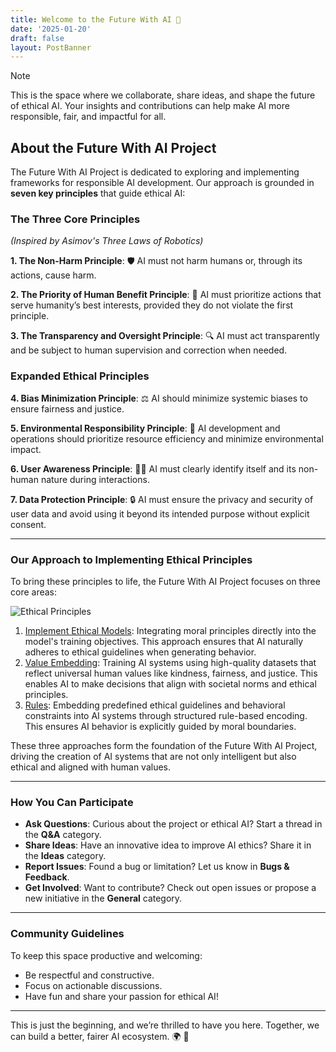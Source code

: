 ```yaml
---
title: Welcome to the Future With AI 🚀
date: '2025-01-20'
draft: false
layout: PostBanner
---
```


> [!NOTE]
> This is the space where we collaborate, share ideas, and shape the future of ethical AI. Your insights and contributions can help make AI more responsible, fair, and impactful for all.

## About the Future With AI Project  
The Future With AI Project is dedicated to exploring and implementing frameworks for responsible AI development. Our approach is grounded in **seven key principles** that guide ethical AI:

### The Three Core Principles  
*(Inspired by Asimov's Three Laws of Robotics)*

**1. The Non-Harm Principle**: 🛡️ AI must not harm humans or, through its actions, cause harm.

**2. The Priority of Human Benefit Principle**: 🤝 AI must prioritize actions that serve humanity’s best interests, provided they do not violate the first principle.

**3. The Transparency and Oversight Principle**: 🔍 AI must act transparently and be subject to human supervision and correction when needed.

### **Expanded Ethical Principles**

**4. Bias Minimization Principle**: ⚖️ AI should minimize systemic biases to ensure fairness and justice.

**5. Environmental Responsibility Principle**: 🌱 AI development and operations should prioritize resource efficiency and minimize environmental impact.

**6. User Awareness Principle**: 🧑‍💻 AI must clearly identify itself and its non-human nature during interactions.

**7. Data Protection Principle**: 🔒 AI must ensure the privacy and security of user data and avoid using it beyond its intended purpose without explicit consent.

---

### Our Approach to Implementing Ethical Principles  

To bring these principles to life, the Future With AI Project focuses on three core areas:  

![Ethical Principles](/static/images/home-1.png)

1. [Implement Ethical Models](/blog/rules): Integrating moral principles directly into the model's training objectives. This approach ensures that AI naturally adheres to ethical guidelines when generating behavior.  
2. [Value Embedding](/blog/values): Training AI systems using high-quality datasets that reflect universal human values like kindness, fairness, and justice. This enables AI to make decisions that align with societal norms and ethical principles.  
3. [Rules](/blog/feedback): Embedding predefined ethical guidelines and behavioral constraints into AI systems through structured rule-based encoding. This ensures AI behavior is explicitly guided by moral boundaries.

These three approaches form the foundation of the Future With AI Project, driving the creation of AI systems that are not only intelligent but also ethical and aligned with human values.

---

### How You Can Participate
- **Ask Questions**: Curious about the project or ethical AI? Start a thread in the **Q&A** category.  
- **Share Ideas**: Have an innovative idea to improve AI ethics? Share it in the **Ideas** category.  
- **Report Issues**: Found a bug or limitation? Let us know in **Bugs & Feedback**.  
- **Get Involved**: Want to contribute? Check out open issues or propose a new initiative in the **General** category.

---

### Community Guidelines
To keep this space productive and welcoming:  
- Be respectful and constructive.  
- Focus on actionable discussions.  
- Have fun and share your passion for ethical AI!

---

This is just the beginning, and we’re thrilled to have you here. Together, we can build a better, fairer AI ecosystem. 🌍 🤖